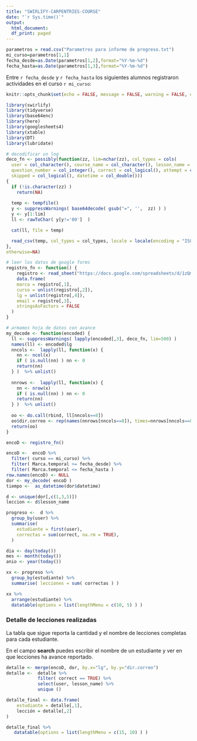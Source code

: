 ```yaml
---
title: "SWIRLIFY-CARPENTRIES-COURSE"
date: "`r Sys.time()`"
output:
  html_document:
  df_print: paged
---
```


```r
parametros = read.csv("Parametros para informe de progreso.txt")
mi_curso=parametros[1,1]
fecha_desde=as.Date(parametros[1,2],format="%Y-%m-%d")
fecha_hasta=as.Date(parametros[1,3],format="%Y-%m-%d")
```

Entre `r fecha_desde` y `r fecha_hasta` los siguientes alumnos registraron actividades en el curso `r mi_curso`:

```r
knitr::opts_chunk$set(echo = FALSE, message = FALSE, warning = FALSE, error=FALSE)
```

```r
library(swirlify)
library(tidyverse)
library(base64enc)
library(here)
library(googlesheets4)
library(xtable)
library(DT)
library(lubridate)

# decodificar un log
deco_fn <- possibly(function(zz, lim=nchar(zz), col_types = cols(
  user = col_character(), course_name = col_character(), lesson_name = col_character(),
  question_number = col_integer(), correct = col_logical(), attempt = col_integer(),
  skipped = col_logical(), datetime = col_double())) 
{
  if (!is.character(zz) ) 
    return(NA)
  
  temp <- tempfile()
  y <- suppressWarnings( base64decode( gsub("=", '',  zz) ) )
  y <- y[1:lim]
  ll <- rawToChar( y[y!='00']  )

  cat(ll, file = temp)

  read_csv(temp, col_types = col_types, locale = locale(encoding = "ISO-8859-1"))
}, 
otherwise=NA)

# leer los datos de google forms
registro_fn <- function() {
    registro <- read_sheet("https://docs.google.com/spreadsheets/d/1zQmOHV39VH2VahlGQm7HcDch36BbCN2OLMbhnvnieew/edit?usp=sharing")
    data.frame( 
    marca = registro[,1], 
    curso = unlist(registro[,2]),
    lg = unlist(registro[,4]),
    email = registro[,3],
    stringsAsFactors = FALSE
  )
}

# armamos hoja de datos con avance
my_decode <- function(encoded) { 
  ll <- suppressWarnings( lapply(encoded[,3], deco_fn, lim=500) )
  names(ll) <- encoded$lg
  nncols <-  lapply(ll, function(x) {
    nn <- ncol(x)
    if ( is.null(nn) ) nn <- 0
    return(nn)
  } )  %>% unlist()
  
  nnrows <-  lapply(ll, function(x) {
    nn <- nrow(x)
    if ( is.null(nn) ) nn <- 0
    return(nn)
  } )  %>% unlist()
  
  oo <- do.call(rbind, ll[nncols==8])
  oo$dir.correo <- rep(names(nnrows[nncols==8]), times=nnrows[nncols==8])
  return(oo)
}

encoD <- registro_fn()

encoD <-  encoD %>% 
  filter( curso == mi_curso) %>% 
  filter( Marca.temporal >= fecha_desde) %>% 
  filter( Marca.temporal <= fecha_hasta )
row.names(encoD) <- NULL
dor <- my_decode( encoD )
tiempo <-  as_datetime(dor$datetime)

d <- unique(dor[,c(1,3,5)])
leccion <- d$lesson_name

progreso <-  d %>% 
  group_by(user) %>% 
  summarise(
    estudiante = first(user),
    correctas = sum(correct, na.rm = TRUE), 
  )

dia <- day(today())
mes <- month(today())
anio <- year(today())

```

```r
xx <- progreso %>%
  group_by(estudiante) %>%
  summarise( lecciones = sum( correctas ) ) 

xx %>% 
  arrange(estudiante) %>% 
  datatable(options = list(lengthMenu = c(10, 5) ) )
```


### Detalle de lecciones realizadas
La tabla que sigue reporta la cantidad y el nombre de lecciones completas para cada estudiante.

En el campo **search** puedes escribir el nombre de un estudiante y ver en que lecciones ha avance reportado.

```r
detalle <- merge(encoD, dor, by.x="lg", by.y="dir.correo")
detalle <-  detalle %>% 
            filter( correct == TRUE) %>% 
            select(user, lesson_name) %>% 
            unique ()

detalle_final <- data.frame( 
    estudiante = detalle[,1], 
    lección = detalle[,2]
)

detalle_final %>%
   datatable(options = list(lengthMenu = c(15, 10) ) )
```